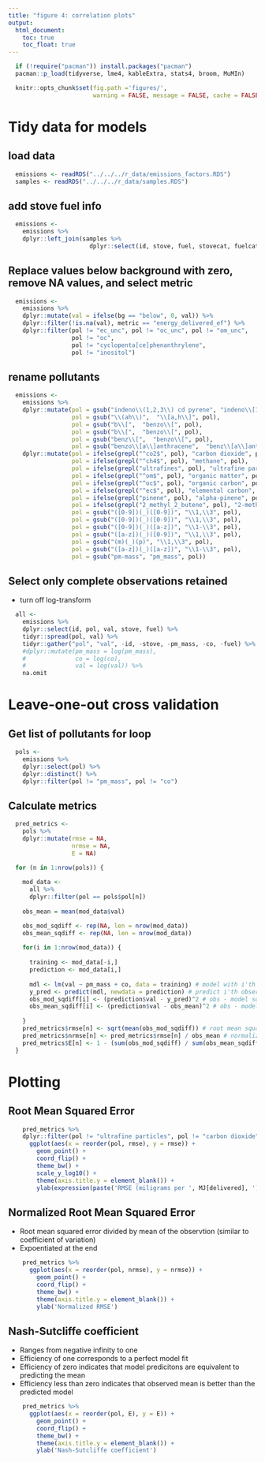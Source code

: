 ```yaml
---
title: "figure 4: correlation plots"
output:
  html_document:
    toc: true
    toc_float: true
---
```


```r
  if (!require("pacman")) install.packages("pacman")
  pacman::p_load(tidyverse, lme4, kableExtra, stats4, broom, MuMIn)
```

```r
  knitr::opts_chunk$set(fig.path ='figures/',
                        warning = FALSE, message = FALSE, cache = FALSE)
```

# Tidy data for models

## load data

```r
  emissions <- readRDS("../../../r_data/emissions_factors.RDS")
  samples <- readRDS("../../../r_data/samples.RDS")
```

## add stove fuel info

```r
  emissions <-
    emissions %>%
    dplyr::left_join(samples %>%
                       dplyr::select(id, stove, fuel, stovecat, fuelcat), by = "id")
```

## Replace values below background with zero, remove NA values, and select metric

```r
  emissions <-
    emissions %>%
    dplyr::mutate(val = ifelse(bg == "below", 0, val)) %>%
    dplyr::filter(!is.na(val), metric == "energy_delivered_ef") %>%
    dplyr::filter(pol != "ec_unc", pol != "oc_unc", pol != "om_unc",
                  pol != "oc", 
                  pol != "cyclopenta[ce]phenanthrylene",
                  pol != "inositol")
```

## rename pollutants

```r
  emissions <-
    emissions %>%
    dplyr::mutate(pol = gsub("indeno\\(1,2,3\\) cd pyrene", "indeno\\[1,2,3-cd\\]pyrene", pol),
                  pol = gsub("\\(ah\\)",  "\\[a,h\\]", pol),
                  pol = gsub("b\\[",  "benzo\\[", pol),
                  pol = gsub("b\\[",  "benzo\\[", pol),
                  pol = gsub("benz\\[",  "benzo\\[", pol),
                  pol = gsub("benzo\\[a\\]anthracene",  "benz\\[a\\]anthracene", pol)) %>%
    dplyr::mutate(pol = ifelse(grepl("^co2$", pol), "carbon dioxide", pol),
                  pol = ifelse(grepl("^ch4$", pol), "methane", pol),
                  pol = ifelse(grepl("ultrafines", pol), "ultrafine particles", pol),
                  pol = ifelse(grepl("^om$", pol), "organic matter", pol),
                  pol = ifelse(grepl("^oc$", pol), "organic carbon", pol),
                  pol = ifelse(grepl("^ec$", pol), "elemental carbon", pol),
                  pol = ifelse(grepl("pinene", pol), "alpha-pinene", pol),
                  pol = ifelse(grepl("2_methyl_2_butene", pol), "2-methyl-2-butene", pol),
                  pol = gsub("([0-9])(_)([0-9])", "\\1,\\3", pol),
                  pol = gsub("([0-9])(_)([0-9])", "\\1,\\3", pol),
                  pol = gsub("([0-9])(_)([a-z])", "\\1-\\3", pol),
                  pol = gsub("([a-z])(_)([0-9])", "\\1,\\3", pol),
                  pol = gsub("(m)(_)(p)", "\\1,\\3", pol),
                  pol = gsub("([a-z])(_)([a-z])", "\\1-\\3", pol),
                  pol = gsub("pm-mass", "pm_mass", pol))
```

## Select only complete observations retained

* turn off log-transform

```r
  all <-
    emissions %>%
    dplyr::select(id, pol, val, stove, fuel) %>%
    tidyr::spread(pol, val) %>%
    tidyr::gather("pol", "val", -id, -stove, -pm_mass, -co, -fuel) %>%
    #dplyr::mutate(pm_mass = log(pm_mass),
    #              co = log(co),
    #              val = log(val)) %>%
    na.omit
```

# Leave-one-out cross validation

## Get list of pollutants for loop

```r
  pols <-
    emissions %>%
    dplyr::select(pol) %>%
    dplyr::distinct() %>%
    dplyr::filter(pol != "pm_mass", pol != "co")
```

## Calculate metrics

```r
  pred_metrics <- 
    pols %>%
    dplyr::mutate(rmse = NA,
                  nrmse = NA,
                  E = NA)

  for (n in 1:nrow(pols)) {
    
    mod_data <-
      all %>%
      dplyr::filter(pol == pols$pol[n])
    
    obs_mean = mean(mod_data$val)

    obs_mod_sqdiff <- rep(NA, len = nrow(mod_data))
    obs_mean_sqdiff <- rep(NA, len = nrow(mod_data))
  
    for(i in 1:nrow(mod_data)) {
      
      training <- mod_data[-i,]
      prediction <- mod_data[i,]
      
      mdl <- lm(val ~ pm_mass + co, data = training) # model with i'th observation out
      y_pred <- predict(mdl, newdata = prediction) # predict i'th observation
      obs_mod_sqdiff[i] <- (prediction$val - y_pred)^2 # obs - model squared
      obs_mean_sqdiff[i] <- (prediction$val - obs_mean)^2 # obs - model squared
      
    }
    pred_metrics$rmse[n] <- sqrt(mean(obs_mod_sqdiff)) # root mean squared error
    pred_metrics$nrmse[n] <- pred_metrics$rmse[n] / obs_mean # normalized root mean squared error
    pred_metrics$E[n] <- 1 - (sum(obs_mod_sqdiff) / sum(obs_mean_sqdiff))
  }
```

# Plotting

## Root Mean Squared Error

```r
    pred_metrics %>%
    dplyr::filter(pol != "ultrafine particles", pol != "carbon dioxide") %>%
      ggplot(aes(x = reorder(pol, rmse), y = rmse)) +
        geom_point() +
        coord_flip() +
        theme_bw() +
        scale_y_log10() +
        theme(axis.title.y = element_blank()) +
        ylab(expression(paste('RMSE (miligrams per ', MJ[delivered], ')')))
```

## Normalized Root Mean Squared Error

* Root mean squared error divided by mean of the observtion (similar to coefficient of variation)
* Expoentiated at the end

```r
    pred_metrics %>%
      ggplot(aes(x = reorder(pol, nrmse), y = nrmse)) +
        geom_point() +
        coord_flip() +
        theme_bw() +
        theme(axis.title.y = element_blank()) +
        ylab('Normalized RMSE')
```

## Nash-Sutcliffe coefficient

* Ranges from negative infinity to one
* Efficiency of one corresponds to a perfect model fit
* Efficiency of zero indicates that model predicitons are equivalent to predicting the mean
* Efficiency less than zero indicates that observed mean is better than the predicted model

```r
    pred_metrics %>%
      ggplot(aes(x = reorder(pol, E), y = E)) +
        geom_point() +
        coord_flip() +
        theme_bw() +
        theme(axis.title.y = element_blank()) +
        ylab('Nash-Sutcliffe coefficient')
```